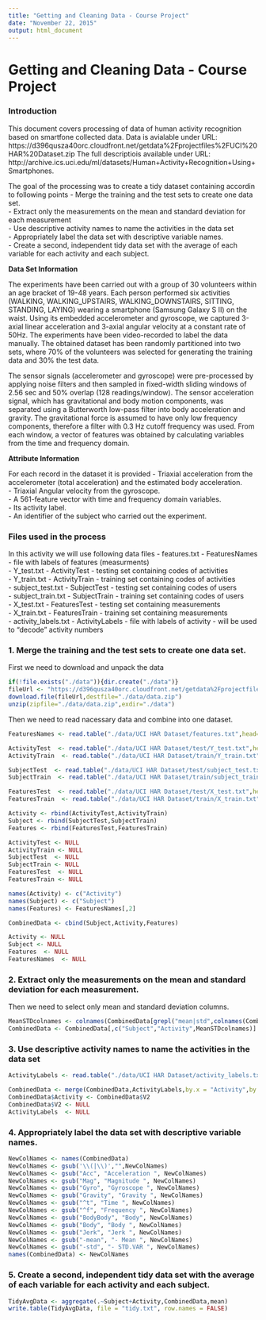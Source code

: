 ```yaml
---
title: "Getting and Cleaning Data - Course Project"
date: "November 22, 2015"
output: html_document
---
```


# Getting and Cleaning Data - Course Project

### Introduction

This document covers processing of data of human activity recognition based on smartfone collected data. Data is avialable under URL:
https://d396qusza40orc.cloudfront.net/getdata%2Fprojectfiles%2FUCI%20HAR%20Dataset.zip  The full descriptiois available under URL:   http://archive.ics.uci.edu/ml/datasets/Human+Activity+Recognition+Using+Smartphones.

The goal of the processing was to create a tidy dataset containing accordin to following points
- Merge the training and the test sets to create one data set.  
- Extract only the measurements on the mean and standard deviation for each measurement  
- Use descriptive activity names to name the activities in the data set  
- Appropriately label the data set with descriptive variable names.  
- Create a second, independent tidy data set with the average of each variable for each activity and each subject.  

**Data Set Information**

The experiments have been carried out with a group of 30 volunteers within an age bracket of 19-48 years. Each person performed six activities (WALKING, WALKING_UPSTAIRS, WALKING_DOWNSTAIRS, SITTING, STANDING, LAYING) wearing a smartphone (Samsung Galaxy S II) on the waist. Using its embedded accelerometer and gyroscope, we captured 3-axial linear acceleration and 3-axial angular velocity at a constant rate of 50Hz. The experiments have been video-recorded to label the data manually. The obtained dataset has been randomly partitioned into two sets, where 70% of the volunteers was selected for generating the training data and 30% the test data. 

The sensor signals (accelerometer and gyroscope) were pre-processed by applying noise filters and then sampled in fixed-width sliding windows of 2.56 sec and 50% overlap (128 readings/window). The sensor acceleration signal, which has gravitational and body motion components, was separated using a Butterworth low-pass filter into body acceleration and gravity. The gravitational force is assumed to have only low frequency components, therefore a filter with 0.3 Hz cutoff frequency was used. From each window, a vector of features was obtained by calculating variables from the time and frequency domain.

**Attribute Information**

For each record in the dataset it is provided
- Triaxial acceleration from the accelerometer (total acceleration) and the estimated body acceleration.     
- Triaxial Angular velocity from the gyroscope.   
- A 561-feature vector with time and frequency domain variables.   
- Its activity label.   
- An identifier of the subject who carried out the experiment.  

### Files used in the process

In this activity we will use following data files
- features.txt - FeaturesNames - file with labels of features (measurments)    
- Y_test.txt - ActivityTest - testing set containing codes of activities  
- Y_train.txt - ActivityTrain - training set containing codes of activities  
- subject_test.txt - SubjectTest - testing set containing codes of users   
- subject_train.txt - SubjectTrain - training set containing codes of users  
- X_test.txt - FeaturesTest - testing set containing measurements   
- X_train.txt - FeaturesTrain - training set containing measurements   
- activity_labels.txt - ActivityLabels - file with labels of activity - will be used to "decode" activity numbers

### 1. Merge the training and the test sets to create one data set.

First we need to download and unpack the data

```r
if(!file.exists("./data")){dir.create("./data")}
fileUrl <- "https://d396qusza40orc.cloudfront.net/getdata%2Fprojectfiles%2FUCI%20HAR%20Dataset.zip"
download.file(fileUrl,destfile="./data/data.zip")
unzip(zipfile="./data/data.zip",exdir="./data")
```

Then we need to read nacessary data and combine into one dataset.

```r
FeaturesNames <- read.table("./data/UCI HAR Dataset/features.txt",head=FALSE)

ActivityTest  <- read.table("./data/UCI HAR Dataset/test/Y_test.txt",header = FALSE)
ActivityTrain  <- read.table("./data/UCI HAR Dataset/train/Y_train.txt",header = FALSE)

SubjectTest  <- read.table("./data/UCI HAR Dataset/test/subject_test.txt",header = FALSE)
SubjectTrain  <- read.table("./data/UCI HAR Dataset/train/subject_train.txt",header = FALSE)

FeaturesTest  <- read.table("./data/UCI HAR Dataset/test/X_test.txt",header = FALSE)
FeaturesTrain  <- read.table("./data/UCI HAR Dataset/train/X_train.txt",header = FALSE)

Activity <- rbind(ActivityTest,ActivityTrain)
Subject <- rbind(SubjectTest,SubjectTrain)
Features <- rbind(FeaturesTest,FeaturesTrain)

ActivityTest <- NULL
ActivityTrain <- NULL
SubjectTest  <- NULL
SubjectTrain <- NULL
FeaturesTest  <- NULL
FeaturesTrain <- NULL

names(Activity) <- c("Activity")
names(Subject) <- c("Subject")
names(Features) <- FeaturesNames[,2]

CombinedData <- cbind(Subject,Activity,Features)

Activity <- NULL
Subject <- NULL
Features  <- NULL
FeaturesNames  <- NULL
```

### 2. Extract only the measurements on the mean and standard deviation for each measurement.

Then we need to select only mean and standard deviation columns. 

```r
MeanSTDcolnames <- colnames(CombinedData[grepl("mean|std",colnames(CombinedData))])
CombinedData <- CombinedData[,c("Subject","Activity",MeanSTDcolnames)]
```

### 3. Use descriptive activity names to name the activities in the data set

```r
ActivityLabels <- read.table("./data/UCI HAR Dataset/activity_labels.txt",header = FALSE)

CombinedData <- merge(CombinedData,ActivityLabels,by.x = "Activity",by.y = "V1")
CombinedData$Activity <- CombinedData$V2
CombinedData$V2 <- NULL
ActivityLabels  <- NULL
```

### 4. Appropriately label the data set with descriptive variable names.

```r
NewColNames <- names(CombinedData)
NewColNames <- gsub('\\(|\\)',"",NewColNames)
NewColNames <- gsub("Acc", "Acceleration ", NewColNames)
NewColNames <- gsub("Mag", "Magnitude ", NewColNames)
NewColNames <- gsub("Gyro", "Gyroscope ", NewColNames)
NewColNames <- gsub("Gravity", "Gravity ", NewColNames)
NewColNames <- gsub("^t", "Time ", NewColNames)
NewColNames <- gsub("^f", "Frequency ", NewColNames)
NewColNames <- gsub("BodyBody", "Body", NewColNames)
NewColNames <- gsub("Body", "Body ", NewColNames)
NewColNames <- gsub("Jerk", "Jerk ", NewColNames)
NewColNames <- gsub("-mean", "- Mean ", NewColNames)
NewColNames <- gsub("-std", "- STD.VAR ", NewColNames)
names(CombinedData) <- NewColNames
```

### 5. Create a second, independent tidy data set with the average of each variable for each activity and each subject.

```r
TidyAvgData <- aggregate(.~Subject+Activity,CombinedData,mean)
write.table(TidyAvgData, file = "tidy.txt", row.names = FALSE)
```

